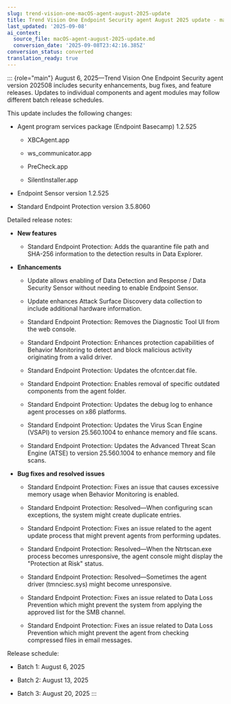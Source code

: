 ```yaml
---
slug: trend-vision-one-macOS-agent-august-2025-update
title: Trend Vision One Endpoint Security agent August 2025 update - macOS
last_updated: '2025-09-08'
ai_context:
  source_file: macOS-agent-august-2025-update.md
  conversion_date: '2025-09-08T23:42:16.385Z'
conversion_status: converted
translation_ready: true
---
```


::: {role="main"}
August 6, 2025—Trend Vision One Endpoint Security agent version 202508 includes security enhancements, bug fixes, and feature releases. Updates to individual components and agent modules may follow different batch release schedules.

This update includes the following changes:

- Agent program services package (Endpoint Basecamp) 1.2.525

  - XBCAgent.app

  - ws_communicator.app

  - PreCheck.app

  - SilentInstaller.app

- Endpoint Sensor version 1.2.525

- Standard Endpoint Protection version 3.5.8060

Detailed release notes:

- **New features**

  - Standard Endpoint Protection: Adds the quarantine file path and SHA-256 information to the detection results in Data Explorer.

- **Enhancements**

  - Update allows enabling of Data Detection and Response / Data Security Sensor without needing to enable Endpoint Sensor.

  - Update enhances Attack Surface Discovery data collection to include additional hardware information.

  - Standard Endpoint Protection: Removes the Diagnostic Tool UI from the web console.

  - Standard Endpoint Protection: Enhances protection capabilities of Behavior Monitoring to detect and block malicious activity originating from a valid driver.

  - Standard Endpoint Protection: Updates the ofcntcer.dat file.

  - Standard Endpoint Protection: Enables removal of specific outdated components from the agent folder.

  - Standard Endpoint Protection: Updates the debug log to enhance agent processes on x86 platforms.

  - Standard Endpoint Protection: Updates the Virus Scan Engine (VSAPI) to version 25.560.1004 to enhance memory and file scans.

  - Standard Endpoint Protection: Updates the Advanced Threat Scan Engine (ATSE) to version 25.560.1004 to enhance memory and file scans.

- **Bug fixes and resolved issues**

  - Standard Endpoint Protection: Fixes an issue that causes excessive memory usage when Behavior Monitoring is enabled.

  - Standard Endpoint Protection: Resolved—When configuring scan exceptions, the system might create duplicate entries.

  - Standard Endpoint Protection: Fixes an issue related to the agent update process that might prevent agents from performing updates.

  - Standard Endpoint Protection: Resolved—When the Ntrtscan.exe process becomes unresponsive, the agent console might display the "Protection at Risk" status.

  - Standard Endpoint Protection: Resolved—Sometimes the agent driver (tmnciesc.sys) might become unresponsive.

  - Standard Endpoint Protection: Fixes an issue related to Data Loss Prevention which might prevent the system from applying the approved list for the SMB channel.

  - Standard Endpoint Protection: Fixes an issue related to Data Loss Prevention which might prevent the agent from checking compressed files in email messages.

Release schedule:

- Batch 1: August 6, 2025

- Batch 2: August 13, 2025

- Batch 3: August 20, 2025
:::
